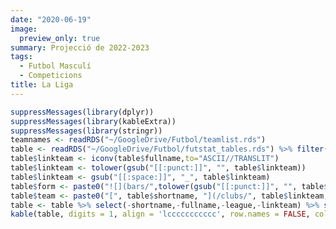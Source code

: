 ```yaml
---
date: "2020-06-19"
image:
  preview_only: true
summary: Projecció de 2022-2023
tags:
  - Futbol Masculí
  - Competicions
title: La Liga
---
```

```r
suppressMessages(library(dplyr))
suppressMessages(library(kableExtra))
suppressMessages(library(stringr))
teamnames <- readRDS("~/GoogleDrive/Futbol/teamlist.rds")
table <- readRDS("~/GoogleDrive/Futbol/futstat_tables.rds") %>% filter(league == 'primera_1') %>% left_join(teamnames, by = "team") %>% arrange(rank) %>% mutate(league = str_sub(league,1,-3))
table$linkteam <- iconv(table$fullname,to="ASCII//TRANSLIT")
table$linkteam <- tolower(gsub("[[:punct:]]", "", table$linkteam))
table$linkteam <- gsub("[[:space:]]", "_", table$linkteam)
table$form <- paste0("![](bars/",tolower(gsub("[[:punct:]]", "", table$team)),".png)")
table$team <- paste0("[", table$shortname, "](/clubs/", table$linkteam,"_",table$league,")")
table <- table %>% select(-shortname,-fullname,-league,-linkteam) %>% select(team,form,everything())
kable(table, digits = 1, align = 'lccccccccccc', row.names = FALSE, col.names = c('Club', 'Forma', 'Class.', 'Punts', 'Campió', 'UCL', "Europa", "Conf", 'Descens', 'F', 'C', 'Qual.')) %>% add_header_above(c('Temporada' = 4, 'Probabilitat (%)' = 5, 'xGols' = 3)) %>% column_spec(1, bold = T) %>% column_spec(4, border_right = T) %>% column_spec(9, border_right = T)
```

